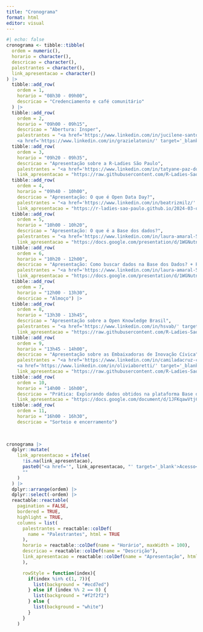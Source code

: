 ```yaml
---
title: "Cronograma"
format: html
editor: visual
---
```


```r
#| echo: false
cronograma <- tibble::tibble(
  ordem = numeric(),
  horario = character(),
  descricao = character(),
  palestrantes = character(),
  link_apresentacao = character()
) |> 
  tibble::add_row(
    ordem = 1,
    horario = "08h30 - 09h00",
    descricao = "Credenciamento e café comunitário"
  ) |> 
  tibble::add_row(
    ordem = 2,
    horario = "09h00 - 09h15",
    descricao = "Abertura: Insper",
    palestrantes = "<a href='https://www.linkedin.com/in/jucilene-santos-82518524/' target='_blank'>Jucilene Lopes</a> (<a href='https://www.insper.edu.br/pesquisa-e-conhecimento/centro-de-ciencia-de-dados/' target='_blank'>Centro de Ciência de Dados do Insper (CCD)</a>) <br><br>
    <a href='https://www.linkedin.com/in/grazielatonin/' target='_blank'>Graziela Tonin</a> (<a href='https://www.insper.edu.br/noticias/graziela-tonin-assume-lideranca-do-women-in-tech/' target='_blank'>Women in Tech</a>)") |> 
  tibble::add_row(
    ordem = 3,
    horario = "09h20 - 09h35",
    descricao = "Apresentação sobre a R-Ladies São Paulo",
    palestrantes = "<a href='https://www.linkedin.com/in/tatyane-paz-dominguez-264224213/' target='_blank'>Tatyane Paz Dominguez</a> (<a href='https://rladies-sp.org/' target='_blank'>R-Ladies São Paulo</a> +  <a href='https://www.iag.usp.br/' target='_blank'>IAG/USP</a>)",
    link_apresentacao = "https://raw.githubusercontent.com/R-Ladies-Sao-Paulo/2024-03-open-data-day/main/apresentacoes/rladies.pdf") |> 
  tibble::add_row(
    ordem = 4,
    horario = "09h40 - 10h00",
    descricao = "Apresentação: O que é Open Data Day?",
    palestrantes = "<a href='https://www.linkedin.com/in/beatrizmilz/' target='_blank'>Beatriz Milz</a> (<a href='https://rladies-sp.org/' target='_blank'>R-Ladies São Paulo</a> +  <a href='https://embaixadoras.ok.org.br/' target='_blank'>Embaixadoras</a>)",
    link_apresentacao = "https://r-ladies-sao-paulo.github.io/2024-03-open-data-day/slide-open-data-day.html") |> 
  tibble::add_row(
    ordem = 5,
    horario = "10h00 - 10h20",
    descricao = "Apresentação: O que é a Base dos dados?",
    palestrantes = "<a href='https://www.linkedin.com/in/laura-amaral-574b73121/' target='_blank'>Laura Amaral</a> (<a href='https://basedosdados.org/' target='_blank'>Base dos Dados</a>)",
    link_apresentacao = "https://docs.google.com/presentation/d/1WGNutn_V9QxrcQ4XOItVf0x6MF9F-mFd4Ub3uwsYGps/edit?usp=sharing") |> 
  tibble::add_row(
    ordem = 6,
    horario = "10h20 - 12h00",
    descricao = "Apresentação: Como buscar dados na Base dos Dados? + Prática com R",
    palestrantes = "<a href='https://www.linkedin.com/in/laura-amaral-574b73121/' target='_blank'>Laura Amaral</a> (<a href='https://basedosdados.org/' target='_blank'>Base dos Dados</a>)",
    link_apresentacao = "https://docs.google.com/presentation/d/1WGNutn_V9QxrcQ4XOItVf0x6MF9F-mFd4Ub3uwsYGps/edit?usp=sharing") |> 
  tibble::add_row(
    ordem = 7,
    horario = "12h00 - 13h30",
    descricao = "Almoço") |>
  tibble::add_row(
    ordem = 8,
    horario = "13h30 - 13h45",
    descricao = "Apresentação sobre a Open Knowledge Brasil",
    palestrantes = "<a href='https://www.linkedin.com/in/hsvab/' target='_blank'>Haydee Svab</a> (<a href='https://www.ok.org.br/' target='_blank'>Open Knowledge Brasil</a> + <a href='https://rladies-sp.org/' target='_blank'>R-Ladies São Paulo</a>)",
    link_apresentacao = "https://raw.githubusercontent.com/R-Ladies-Sao-Paulo/2024-03-open-data-day/main/apresentacoes/okbr.pdf") |> 
  tibble::add_row(
    ordem = 9,
    horario = "13h45 - 14h00",
    descricao = "Apresentação sobre as Embaixadoras de Inovação Cívica",
    palestrantes = "<a href='https://www.linkedin.com/in/camiladacruz-cs/' target='_blank'>Camila da Cruz S. de Souza</a>  (<a href='https://embaixadoras.ok.org.br/' target='_blank'>Embaixadoras</a>) <br><br>
    <a href='https://www.linkedin.com/in/oliviaboretti/' target='_blank'>Olivia Boretti</a> (<a href='https://embaixadoras.ok.org.br/' target='_blank'>Embaixadoras</a>)",
    link_apresentacao = "https://raw.githubusercontent.com/R-Ladies-Sao-Paulo/2024-03-open-data-day/main/apresentacoes/embaixadoras.pdf") |> 
  tibble::add_row(
    ordem = 10,
    horario = "14h00 - 16h00",
    descricao = "Prática: Explorando dados obtidos na plataforma Base dos Dados",
    link_apresentacao = "https://docs.google.com/document/d/1JFKqawVtjCkblMz-i5ZAmwcWwEFsWPuqO6GDjek4RSs/edit?usp=sharing") |> 
  tibble::add_row(
    ordem = 11,
    horario = "16h00 - 16h30",
    descricao = "Sorteio e encerramento") 
    
  

cronograma |> 
  dplyr::mutate(
    link_apresentacao = ifelse(
      !is.na(link_apresentacao),
      paste0("<a href='", link_apresentacao, "' target='_blank'>Acesso</a>"),
      ""
    )
  ) |> 
  dplyr::arrange(ordem) |> 
  dplyr::select(-ordem) |> 
  reactable::reactable(
    pagination = FALSE,
    bordered = TRUE,
    highlight = TRUE,
    columns = list(
      palestrantes = reactable::colDef(
        name = "Palestrantes", html = TRUE
      ),
      horario = reactable::colDef(name = "Horário", maxWidth = 100), 
      descricao = reactable::colDef(name = "Descrição"),
      link_apresentacao = reactable::colDef(name = "Apresentação", html = TRUE, maxWidth = 140, align = "center")
      ),

      rowStyle = function(index){
        if(index %in% c(1, 7)){
          list(background = "#ecd7ed")
        } else if (index %% 2 == 0) {
          list(background = "#f2f2f2")
        } else {
          list(background = "white")
        }
      }
    )
```
